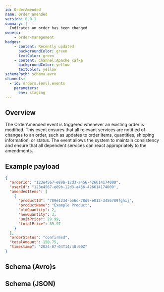 ```yaml
---
id: OrderAmended
name: Order amended
version: 0.0.1
summary: |
  Indicates an order has been changed
owners:
    - order-management
badges:
    - content: Recently updated!
      backgroundColor: green
      textColor: green
    - content: Channel:Apache Kafka
      backgroundColor: yellow
      textColor: yellow
schemaPath: schema.avro
channels:
  - id: orders.{env}.events
    parameters:
      env: staging
---
```



## Overview

The OrderAmended event is triggered whenever an existing order is modified. This event ensures that all relevant services are notified of changes to an order, such as updates to order items, quantities, shipping information, or status. The event allows the system to maintain consistency and ensure that all dependent services can react appropriately to the amendments.

<NodeGraph />

## Example payload

```json title="Example Payload"
{
  "orderId": "123e4567-e89b-12d3-a456-426614174000",
  "userId": "123e4567-e89b-12d3-a456-426614174000",
  "amendedItems": [
    {
      "productId": "789e1234-b56c-78d9-e012-3456789fghij",
      "productName": "Example Product",
      "oldQuantity": 2,
      "newQuantity": 3,
      "unitPrice": 29.99,
      "totalPrice": 89.97
    }
  ],
  "orderStatus": "confirmed",
  "totalAmount": 150.75,
  "timestamp": "2024-07-04T14:48:00Z"
}
```

## Schema (Avro)s

<Schema file="schema.avro" />

## Schema (JSON)

<Schema file="schema.json" />

<Footer />